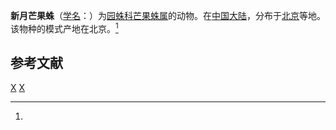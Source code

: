 {{Speciesbox 
| taxon = Mangora crescopicta
| binomial_authority = (Yin et al., 1990)<ref name='id13684'>{{cite web| url =http://www.bioinfo.cn/db05/BjdwSpecies.php?action=view&id=13684| title =新月芒果蛛| work =《中国动物物种编目数据库》| publisher =中国科学院微生物研究所| author =中国科学院动物研究所| accessdate =2009-04-28| deadurl =yes| archiveurl =https://web.archive.org/web/20160305025501/http://www.bioinfo.cn/db05/BjdwSpecies.php?action=view&id=13684| archivedate =2016-03-05}}</ref>
}}

'''新月芒果蛛'''（[[学名|学名]]：{{lang|la|''Mangora crescopicta''}}）为[[园蛛科|园蛛科]][[芒果蛛属|芒果蛛属]]的动物。在[[中国大陆|中国大陆]]，分布于[[北京|北京]]等地。该物种的模式产地在北京。<ref name='id13684'/>

== 参考文献 ==
{{reflist}}

{{Taxonbar}}
[[Category:1990年描述的动物|X]]
[[Category:芒果蛛属|X]]